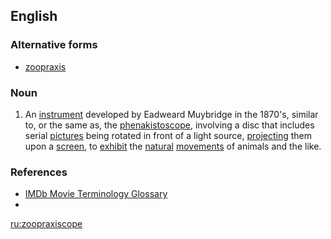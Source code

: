 ==English==

===Alternative forms===
* [[zoopraxis]]

===Noun===
{{en-noun}}

# An [[instrument]] developed by Eadweard Muybridge in the 1870's, similar to, or the same as, the [[phenakistoscope]], involving a disc that includes serial [[pictures]]  being rotated in front of a light source, [[project]]ing them upon a [[screen]], to [[exhibit]] the [[natural]] [[movements]] of animals and the like.

===References===
* [http://www.imdb.com/Glossary/Z IMDb Movie Terminology Glossary]
* {{webster}}

[[ru:zoopraxiscope]]
